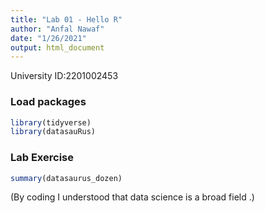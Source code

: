 ```yaml
---
title: "Lab 01 - Hello R"
author: "Anfal Nawaf"
date: "1/26/2021"
output: html_document
---
```


University ID:2201002453 

### Load packages

```r
library(tidyverse) 
library(datasauRus)
```


### Lab Exercise
```r
summary(datasaurus_dozen)
```

(By coding I understood that data science is a broad field .)